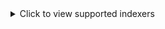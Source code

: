 <details>
  <summary>Click to view supported indexers</summary>

- AcidLounge
- Aither
- AlphaRatio
- AnimeBytes
- Anthelion
- BeyondHD
- Bit-HDTV
- BitSexy
- BroadcasTheNet
- BTFiles
- Cathode-Ray Tube
- DanishBytes
- DigitalCore
- DocsPedia.world
- Empornium
- Enthralled
- FileList
- Funfile
- Fuzer
- GazelleGames
- HD-Space
- HD-Torrents
- HDBits
- Hebits
- Huno
- iAnon
- ImmortalSeed
- IPTorrents
- Locadora
- LST
- Milkie
- MoreThanTV
- MyAnonamouse
- nCore
- Nebulance
- Norbits
- OnlyEncodes
- Orpheus
- PassThePopcorn
- PixelHD
- PolishSource
- PolishTracker
- PornBay
- PreToMe
- PTFiles
- PussyTorrents
- Redacted
- RetroFlix
- RevolutionTT
- Romanian Metal Torrents
- SceneHD
- SkipTheCommericals
- SkipTheTrailers
- SpeedApp
- SubsPlease
- SuperBits
- TheDarkCommunity
- TheOldSchool
- Tokyo Toshokan
- TorrentBytes
- TorrentDay
- TorrentLeech
- TorrentNetwork
- TorrentSeeds
- TorrentSyndikat
- TranceTraffic
- UHDBits
- xSpeeds

along with the **Generic RSS** and **Generic Torznab/Newznab** integration.

</details>
